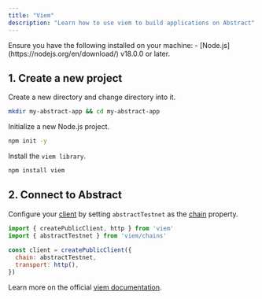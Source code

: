 ```yaml
---
title: "Viem"
description: "Learn how to use viem to build applications on Abstract"
---
```


<Accordion title="Prerequisites">
  Ensure you have the following installed on your machine:
  - [Node.js](https://nodejs.org/en/download/) v18.0.0 or later.
</Accordion>

## 1. Create a new project

Create a new directory and change directory into it.

```bash
mkdir my-abstract-app && cd my-abstract-app
```
Initialize a new Node.js project.

```bash
npm init -y
```

Install the `viem library`.

```bash
npm install viem
```

## 2. Connect to Abstract

Configure your [client](https://viem.sh/docs/clients/intro) by setting `abstractTestnet`
as the [chain](https://viem.sh/docs/chains/introduction) property.

```javascript
import { createPublicClient, http } from 'viem'
import { abstractTestnet } from 'viem/chains'
 
const client = createPublicClient({ 
  chain: abstractTestnet, 
  transport: http(), 
}) 
```

Learn more on the official [viem documentation](https://viem.sh/docs/).
